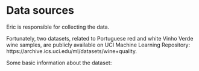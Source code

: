 # Data sources

Eric is responsible for collecting the data. 

Fortunately, two datasets, related to Portuguese red and white Vinho Verde wine samples, are publicly available on UCI
Machine Learning Repository: https://archive.ics.uci.edu/ml/datasets/wine+quality.

Some basic information about the dataset:

